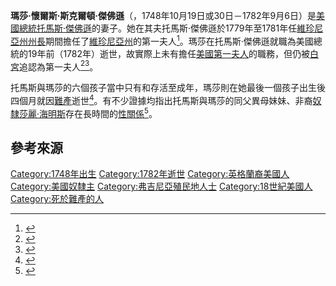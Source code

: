 {{noteTA
| G1 = 美國總統
| G2 = 人物
}}
{{Infobox First Lady|name=瑪莎·傑佛遜|original_name=Martha Jefferson|image=Martha Jefferson 2014.png|birth_name=瑪莎·懷爾斯（Martha Wayles）|birth_date={{birth date|1748|10|19}}|birth_place={{flagicon image|Colonial-Red-Ensign.svg}} [[英屬美洲|英屬美洲]][[維吉尼亞殖民地|維吉尼亞]]{{link-en|查爾斯城 (維吉尼亞州)|Charles City, Virginia|查爾斯城}}|death_date={{death date and age|1782|09|06|1748|10|30}}|death_place={{USA}}[[維吉尼亞州|維吉尼亞州]][[夏洛茨維爾|夏洛茨維爾]]|order1=[[維吉尼亞州|維吉尼亞州]][[第一夫人|第一夫人]]|term_start1=1779年6月1日|term_end1=1781年6月3日|predecessor1=多蘿西·亨利（Dorothea Henry）|successor1=安妮·弗萊明（Anne Fleming）|spouse={{plainlist|
* {{marriage|巴瑟斯特·斯克爾頓（Bathurst Skelton）|1766|1768|end=d}}
* {{marriage|[[托馬斯·傑佛遜|托馬斯·傑佛遜]]|1772}}
}}}}

'''瑪莎·懷爾斯·斯克爾頓·傑佛遜'''（{{lang-en|Martha Wayles Skelton Jefferson}}，1748年10月19日或30日－1782年9月6日）是[[美國總統|美國總統]][[托馬斯·傑佛遜|托馬斯·傑佛遜]]的妻子。她在其夫托馬斯·傑佛遜於1779年至1781年任[[維珍尼亞州州長|維珍尼亞州州長]]期間擔任了[[維珍尼亞州|維珍尼亞州]]的第一夫人<ref name="Hendricks pp. 20–21">{{Cite book|url=https://books.google.com/books?id=KqeXCgAAQBAJ&pg=PA20|title=America's First Ladies: A Historical Encyclopedia and Primary Document Collection of the Remarkable Women of the White House: A Historical Encyclopedia and Primary Document Collection of the Remarkable Women of the White House|last=Hendricks|first=Nancy|date=2015-10-13|publisher={{link-en|美國書目中心克利俄出版社|ABC-Clio}}|isbn=978-1-61069-883-2|pages=20-21|language=en|year=|location=}}</ref>。瑪莎在托馬斯·傑佛遜就職為美國總統的19年前（1782年）逝世，故實際上未有擔任[[美國第一夫人|美國第一夫人]]的職務，但仍被[[白宮|白宮]]追認為第一夫人<ref name=":0">{{Cite web|title=Martha Wayles Skelton Jefferson|url=https://www.whitehouse.gov/about-the-white-house/first-families/martha-wayles-skelton-jefferson/|accessdate=2021-01-25|work=白宮|language=en|dead-url=no|archive-date=2021-01-24|archive-url=https://web.archive.org/web/20210124205929/https://www.whitehouse.gov/about-the-white-house/first-families/martha-wayles-skelton-jefferson/}}</ref><ref name="NFLL-MarthaJeff">{{Cite web|title=First Lady Biography: Martha Jefferson|url=http://www.firstladies.org/biographies/firstladies.aspx?biography=3|accessdate=2013-07-17|publisher=美國國家第一夫人圖書館|dead-url=no|location=俄亥俄州坎頓|archive-date=2018-10-09|archive-url=https://web.archive.org/web/20181009215359/http://www.firstladies.org/biographies/firstladies.aspx?biography=3}}</ref>。

托馬斯與瑪莎的六個孩子當中只有{{link-en|瑪莎·傑佛遜·藍道夫|Martha Jefferson Randolph}}和{{link-en|瑪麗·傑佛遜·埃佩斯|Mary Jefferson Eppes}}存活至成年，瑪莎則在她最後一個孩子出生後四個月就因[[難產|難產]]逝世<ref name="Monticello - MWSJ">{{Cite web|title=Martha Wayles Skelton Jefferson|url=https://www.monticello.org/site/research-and-collections/martha-wayles-skelton-jefferson|accessdate=|author=|date=1998-10-10|last=Wilson|first=Gaye|format=|publisher=|language=en|website=|access-date=2020-01-02|archive-date=2021-02-14|archive-url=https://web.archive.org/web/20210214005133/https://www.monticello.org/site/research-and-collections/martha-wayles-skelton-jefferson|dead-url=no}}</ref>。有不少證據均指出托馬斯與瑪莎的同父異母妹妹、非裔[[奴隸|奴隸]][[莎麗·海明斯|莎麗·海明斯]]存在長時間的[[性奴|性關係]]<ref name="Brief">{{cite web|title=Thomas Jefferson and Sally Hemings: A Brief Account|url=http://www.monticello.org/plantation/hemingscontro/hemings-jefferson_contro.html|accessdate=2011-06-22|author=|date=|format=|publisher={{link-en|托馬斯·傑佛遜基金會|Thomas Jefferson Foundation}}|language=|quote=|archive-date=2010-04-30|archive-url=https://web.archive.org/web/20100430175449/http://www.monticello.org/plantation/hemingscontro/hemings-jefferson_contro.html|dead-url=no}}</ref>。

== 參考來源 ==
{{reflist}}

{{美國第一夫人}}
{{DEFAULTSORT:Martha}}
[[Category:1748年出生|Category:1748年出生]]
[[Category:1782年逝世|Category:1782年逝世]]
[[Category:英格蘭裔美國人|Category:英格蘭裔美國人]]
[[Category:美國奴隸主|Category:美國奴隸主]]
[[Category:弗吉尼亞殖民地人士|Category:弗吉尼亞殖民地人士]]
[[Category:18世紀美國人|Category:18世紀美國人]]
[[Category:死於難產的人|Category:死於難產的人]]